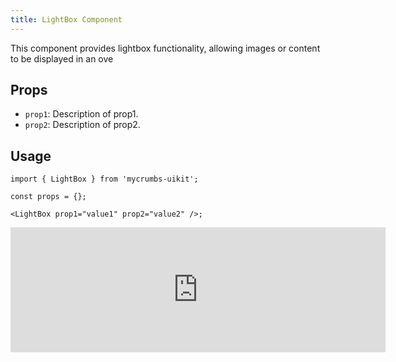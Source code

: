 ```yaml
---
title: LightBox Component
---
```




This component provides lightbox functionality, allowing images or content to be displayed in an ove

## Props

- `prop1`: Description of prop1.
- `prop2`: Description of prop2.

## Usage

```tsx
import { LightBox } from 'mycrumbs-uikit';

const props = {};

<LightBox prop1="value1" prop2="value2" />;
```

<iframe 
  src="https://example.com" 
  width="600" 
  height="200"
  style={{ borderRadius: '12px' }}
  className="flex"
  frameBorder="0"
/>


```tsx
import type { FC } from 'react';


import { Modal } from './Modal';

interface LightBoxProps {
  onClose: () => void;
  show: boolean;
  url: null | string;
}

export const LightBox: FC<LightBoxProps> = ({ onClose, show, url }) => {
  return (
    <Modal onClose={onClose} show={show}>
      <img
        alt={url || ''}
        className="max-h-screen rounded-xl"
        height={1000}
        onClick={onClose}
        src={url || ''}
        width={1000}
      />
    </Modal>
  );
};
```